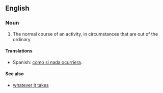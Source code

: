 ==English==

===Noun===
{{en-noun|sg=[[business]] as [[usual]]|-}}

# The normal course of an activity, in circumstances that are out of the ordinary

==== Translations ====
{{trans-top|The normal course of an activity, in circumstances that are out of the ordinary}}
*Spanish: [[como si nada ocurriera]].
{{trans-bottom}}

==== See also ====
* [[w:Whatever It Takes|whatever it takes]]